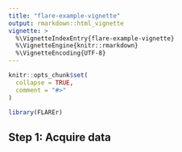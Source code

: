 ```yaml
---
title: "flare-example-vignette"
output: rmarkdown::html_vignette
vignette: >
  %\VignetteIndexEntry{flare-example-vignette}
  %\VignetteEngine{knitr::rmarkdown}
  %\VignetteEncoding{UTF-8}
---
```


```r
knitr::opts_chunk$set(
  collapse = TRUE,
  comment = "#>"
)
```

```r
library(FLAREr)
```

## Step 1: Acquire data



